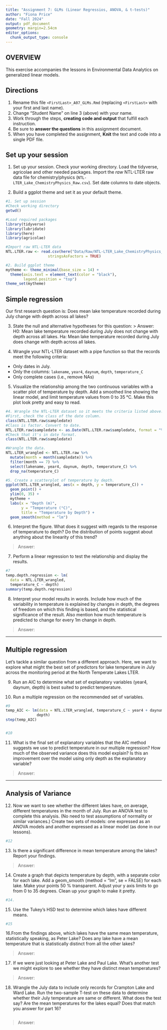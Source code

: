 ```yaml
---
title: "Assignment 7: GLMs (Linear Regressios, ANOVA, & t-tests)"
author: "Fiona Price"
date: "Fall 2024"
output: pdf_document
geometry: margin=2.54cm
editor_options: 
  chunk_output_type: console
---
```


## OVERVIEW

This exercise accompanies the lessons in Environmental Data Analytics on generalized linear models. 

## Directions
1. Rename this file `<FirstLast>_A07_GLMs.Rmd` (replacing `<FirstLast>` with your first and last name).
2. Change "Student Name" on line 3 (above) with your name.
3. Work through the steps, **creating code and output** that fulfill each instruction.
4. Be sure to **answer the questions** in this assignment document.
5. When you have completed the assignment, **Knit** the text and code into a single PDF file.


## Set up your session 
1. Set up your session. Check your working directory. Load the tidyverse, agricolae and other needed packages. Import the *raw* NTL-LTER raw data file for chemistry/physics (`NTL-LTER_Lake_ChemistryPhysics_Raw.csv`). Set date columns to date objects.

2. Build a ggplot theme and set it as your default theme.

```r
#1. Set up session
#Check working directory
getwd()

#Load required packages
library(tidyverse)
library(lubridate)
library(here)
library(agricolae)

#Import raw NTL-LTER data
NTL.LTER.raw <- read.csv(here("Data/Raw/NTL-LTER_Lake_ChemistryPhysics_Raw.csv"), 
                   stringsAsFactors = TRUE)

#2. Build ggplot theme
mytheme <- theme_minimal(base_size = 14) +
  theme(axis.text = element_text(color = "black"), 
        legend.position = "top")
theme_set(mytheme)
```

## Simple regression
Our first research question is: Does mean lake temperature recorded during July change with depth across all lakes?

3. State the null and alternative hypotheses for this question:
> Answer:
H0: Mean lake temperature recorded during July does not change with depth 
across all lakes.
Ha: Mean lake temperature recorded during July does change with depth 
across all lakes.


4.  Wrangle your NTL-LTER dataset with a pipe function so that the records meet the following criteria: 
 * Only dates in July. 
 * Only the columns: `lakename`, `year4`, `daynum`, `depth`, `temperature_C`
 * Only complete cases (i.e., remove NAs)

5. Visualize the relationship among the two continuous variables with a scatter plot of temperature by depth. Add a smoothed line showing the linear model, and limit temperature values from 0 to 35 °C. Make this plot look pretty and easy to read.

```r
#4. Wrangle the NTL-LTER dataset so it meets the criteria listed above.
#First, check the class of the date column.
class(NTL.LTER.raw$sampledate)
#Class is factor. Convert to date.
NTL.LTER.raw$sampledate <- as.Date(NTL.LTER.raw$sampledate, format = "%m/%d/%y")
#Check that it's in date format.
class(NTL.LTER.raw$sampledate)

#Wrangle the data.
NTL.LTER_wrangled <- NTL.LTER.raw %>% 
  mutate(month = month(sampledate)) %>% 
  filter(month == 7) %>% 
  select(lakename, year4, daynum, depth, temperature_C) %>% 
  drop_na(temperature_C)

#5. Create a scatterplot of temperature by depth. 
ggplot(NTL.LTER_wrangled, aes(x = depth, y = temperature_C)) +
  geom_point() +
  ylim(0, 35) +
  mytheme +
  labs(x = "Depth (m)",
       y = "Temperature (°C)", 
       title = "Temperature by Depth") +
  geom_smooth(method = "lm")

```


6. Interpret the figure. What does it suggest with regards to the response of temperature to depth? Do the distribution of points suggest about anything about the linearity of this trend?

> Answer: 


7. Perform a linear regression to test the relationship and display the results.

```r
#7
temp.depth.regression <- lm(
  data = NTL.LTER_wrangled,
  temperature_C ~ depth)
summary(temp.depth.regression)

```


8. Interpret your model results in words. Include how much of the variability in temperature is explained by changes in depth, the degrees of freedom on which this finding is based, and the statistical significance of the result. Also mention how much temperature is predicted to change for every 1m change in depth. 

> Answer:


---

## Multiple regression
Let's tackle a similar question from a different approach. Here, we want to explore what might the best set of predictors for lake temperature in July across the monitoring period at the North Temperate Lakes LTER. 


9. Run an AIC to determine what set of explanatory variables (year4, daynum, depth) is best suited to predict temperature.

10. Run a multiple regression on the recommended set of variables. 

```r
#9
temp_AIC <- lm(data = NTL.LTER_wrangled, temperature_C ~ year4 + daynum + 
              depth)
step(temp_AIC)


#10


```

11. What is the final set of explanatory variables that the AIC method suggests we use to predict temperature in our multiple regression? How much of the observed variance does this model explain? Is this an improvement over the model using only depth as the explanatory variable?

> Answer: 



---
## Analysis of Variance

12. Now we want to see whether the different lakes have, on average, different temperatures in the month of July. Run an ANOVA test to complete this analysis. (No need to test assumptions of normality or similar variances.) Create two sets of models: one expressed as an ANOVA models and another expressed as a linear model (as done in our lessons).

```r
#12


```

13. Is there a significant difference in mean temperature among the lakes? Report your findings. 

> Answer: 



14. Create a graph that depicts temperature by depth, with a separate color for each lake. Add a geom_smooth (method = "lm", se = FALSE) for each lake. Make your points 50 % transparent. Adjust your y axis limits to go from 0 to 35 degrees. Clean up your graph to make it pretty. 

```r
#14.


```

15. Use the Tukey's HSD test to determine which lakes have different means.

```r
#15


```

16.From the findings above, which lakes have the same mean temperature, statistically speaking, as Peter Lake? Does any lake have a mean temperature that is statistically distinct from all the other lakes?

>Answer:

 

17. If we were just looking at Peter Lake and Paul Lake. What's another test we might explore to see whether they have distinct mean temperatures? 

>Answer: 



18. Wrangle the July data to include only records for Crampton Lake and Ward Lake. Run the two-sample T-test on these data to determine whether their July temperature are same or different. What does the test say? Are the mean temperatures for the lakes equal? Does that match you answer for part 16?

```r

```

>Answer: 
